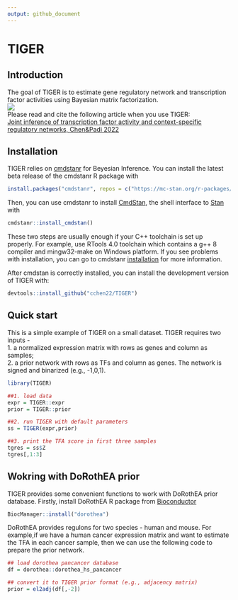```yaml
---
output: github_document
---
```


# TIGER

## Introduction
The goal of TIGER is to estimate gene regulatory network and transcription factor 
activities using Bayesian matrix factorization.        
![](TIGER.png)<!-- -->              
Please read and cite the following article when you use TIGER:     
[Joint inference of transcription factor activity and context-specific regulatory networks, Chen&Padi 2022](https://www.biorxiv.org/content/10.1101/2022.12.12.520141v1)

## Installation

TIGER relies on [cmdstanr](https://mc-stan.org/cmdstanr/) for Beyesian Inference. 
You can install the latest beta release of the cmdstanr R package with
``` r
install.packages("cmdstanr", repos = c("https://mc-stan.org/r-packages/", getOption("repos")))
```
Then, you can use cmdstanr to install [CmdStan](https://mc-stan.org/users/interfaces/cmdstan.html), the shell interface to [Stan](https://mc-stan.org/) with
``` r
cmdstanr::install_cmdstan()
```
These two steps are usually enough if your C++ toolchain is set up properly. For example, use RTools 4.0 toolchain which contains a g++ 8 compiler and mingw32-make on Windows platform. If you see problems with installation, you can go to cmdstanr [installation](https://mc-stan.org/cmdstanr/articles/cmdstanr.html) for more information.     

After cmdstan is correctly installed, you can install the development version of TIGER with:
``` r
devtools::install_github("cchen22/TIGER")
```

## Quick start

This is a simple example of TIGER on a small dataset. TIGER requires two inputs -      
1. a normalized expression matrix with rows as genes and column as samples;       
2. a prior network with rows as TFs and column as genes. The network is signed and binarized (e.g., -1,0,1).       

```r
library(TIGER)

##1. load data
expr = TIGER::expr
prior = TIGER::prior

##2. run TIGER with default parameters
ss = TIGER(expr,prior)

##3. print the TFA score in first three samples
tgres = ss$Z
tgres[,1:3]
```

## Wokring with DoRothEA prior
TIGER provides some convenient functions to work with DoRothEA prior database. Firstly, install DoRothEA R package from [Bioconductor](https://bioconductor.org/packages/release/data/experiment/html/dorothea.html)

```r
BiocManager::install("dorothea")
```
DoRothEA provides regulons for two species - human and mouse. For example,if we have a human cancer expression matrix and want to estimate the TFA in each cancer sample, then we can use the following code to prepare the prior network.

```r
## load dorothea pancancer database
df = dorothea::dorothea_hs_pancancer

## convert it to TIGER prior format (e.g., adjacency matrix) 
prior = el2adj(df[,-2])
```

